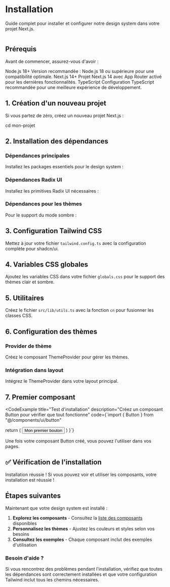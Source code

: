 
# Installation

Guide complet pour installer et configurer notre design system dans votre projet Next.js.

<div>
    <img src="" alt=""/>
</div>

## Prérequis

Avant de commencer, assurez-vous d'avoir :

<div className="grid gap-4 my-6">
  <Card>
    <CardHeader>
      <CardTitle className="flex items-center gap-2 text-lg">
        <CheckCircle className="h-5 w-5 text-green-500" />
          <span className="m-0">Node.js 18+</span>
      </CardTitle>
    </CardHeader>
    <CardContent>
      <CardDescription>
          Version recommandée : Node.js 18 ou supérieure pour une compatibilité optimale.
      </CardDescription>
    </CardContent>
  </Card>

  <Card>
    <CardHeader>
      <CardTitle className="flex items-center gap-2 text-lg">
        <CheckCircle className="h-5 w-5 text-green-500" />
          <span className="m-0">Next.js 14+</span>
      </CardTitle>
    </CardHeader>
    <CardContent>
      <CardDescription>
          Projet Next.js 14 avec App Router activé pour les dernières fonctionnalités.
      </CardDescription>
    </CardContent>
  </Card>

  <Card>
    <CardHeader>
      <CardTitle className="flex items-center gap-2 text-lg">
        <CheckCircle className="h-5 w-5 text-green-500" />
          <span className="m-0">TypeScript</span>
      </CardTitle>
    </CardHeader>
    <CardContent>
      <CardDescription>
          Configuration TypeScript recommandée pour une meilleure expérience de développement.
      </CardDescription>
    </CardContent>
  </Card>
</div>

## 1. Création d'un nouveau projet

Si vous partez de zéro, créez un nouveau projet Next.js :

<InstallTabs
  npm="npx create-next-app@latest mon-projet --typescript --tailwind --eslint --app"
  yarn="yarn create next-app mon-projet --typescript --tailwind --eslint --app"
  pnpm="pnpm create next-app mon-projet --typescript --tailwind --eslint --app"
  bun="bun create next-app mon-projet --typescript --tailwind --eslint --app"
/>

<CodeBlock language="bash">
    cd mon-projet
</CodeBlock>

## 2. Installation des dépendances

### Dépendances principales

Installez les packages essentiels pour le design system :

<InstallTabs
  npm="npm install tailwind-merge clsx class-variance-authority lucide-react"
  yarn="yarn add tailwind-merge clsx class-variance-authority lucide-react"
  pnpm="pnpm add tailwind-merge clsx class-variance-authority lucide-react"
  bun="bun add tailwind-merge clsx class-variance-authority lucide-react"
/>

### Dépendances Radix UI

Installez les primitives Radix UI nécessaires :

<InstallTabs
  npm="npm install @radix-ui/react-accordion @radix-ui/react-alert-dialog @radix-ui/react-avatar @radix-ui/react-checkbox @radix-ui/react-dialog @radix-ui/react-slot"
  yarn="yarn add @radix-ui/react-accordion @radix-ui/react-alert-dialog @radix-ui/react-avatar @radix-ui/react-checkbox @radix-ui/react-dialog @radix-ui/react-slot"
  pnpm="pnpm add @radix-ui/react-accordion @radix-ui/react-alert-dialog @radix-ui/react-avatar @radix-ui/react-checkbox @radix-ui/react-dialog @radix-ui/react-slot"
  bun="bun add @radix-ui/react-accordion @radix-ui/react-alert-dialog @radix-ui/react-avatar @radix-ui/react-checkbox @radix-ui/react-dialog @radix-ui/react-slot"
/>

### Dépendances pour les thèmes

Pour le support du mode sombre :

<InstallTabs
  npm="npm install next-themes"
  yarn="yarn add next-themes"
  pnpm="pnpm add next-themes"
  bun="bun add next-themes"
/>

## 3. Configuration Tailwind CSS

Mettez à jour votre fichier `tailwind.config.ts` avec la configuration complète pour shadcn/ui.

## 4. Variables CSS globales

Ajoutez les variables CSS dans votre fichier `globals.css` pour le support des thèmes clair et sombre.

## 5. Utilitaires

Créez le fichier `src/lib/utils.ts` avec la fonction `cn` pour fusionner les classes CSS.

## 6. Configuration des thèmes

### Provider de thème

Créez le composant ThemeProvider pour gérer les thèmes.

### Intégration dans layout

Intégrez le ThemeProvider dans votre layout principal.

## 7. Premier composant

<CodeExample
  title="Test d'installation"
  description="Créez un composant Button pour vérifier que tout fonctionne"
  code={`import { Button } from "@/components/ui/button"

  return (
    <Button>Mon premier bouton</Button>
  )
}`}
>
  <div className="p-4">
    <p className="text-sm text-muted-foreground mb-4">
      Une fois votre composant Button créé, vous pouvez l'utiliser dans vos pages.
    </p>
  </div>
</CodeExample>

## ✅ Vérification de l'installation

<Alert className="my-6" variant="info">
    <AlertTitle className="flex items-center gap-2">
        Installation réussie !
    </AlertTitle>
  <AlertDescription>
    Si vous pouvez voir et utiliser les composants, votre installation est réussie !
  </AlertDescription>
</Alert>

## Étapes suivantes

Maintenant que votre design system est installé :

1. **Explorez les composants** - Consultez la [liste des composants](/docs/components) disponibles
2. **Personnalisez les thèmes** - Ajustez les couleurs et styles selon vos besoins
3. **Consultez les exemples** - Chaque composant inclut des exemples d'utilisation

<div className="border-t pt-6 mt-8">
  <h3 className="text-lg font-semibold mb-4">Besoin d'aide ?</h3>
  <p className="text-muted-foreground">
    Si vous rencontrez des problèmes pendant l'installation, vérifiez que toutes les dépendances sont correctement installées et que votre configuration Tailwind inclut tous les chemins nécessaires.
  </p>
</div>
